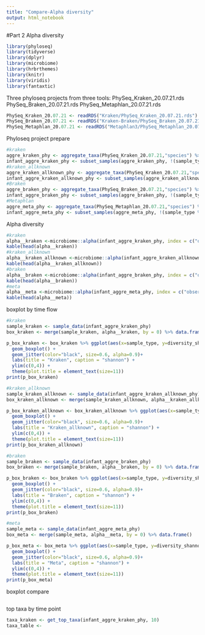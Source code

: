 ---
title: "Compare-Alpha diversity"
output: html_notebook
---
#Part 2 Alpha diversity

```{r message=FALSE, warning=FALSE, include=FALSE}
library(phyloseq)
library(tidyverse)
library(dplyr)
library(microbiome)
library(hrbrthemes)
library(knitr)
library(viridis)
library(fantaxtic)
```
Three phyloseq projects from three tools:
PhySeq_Kraken_20.07.21.rds
PhySeq_Braken_20.07.21.rds
PhySeq_Metaphlan_20.07.21.rds
```{r}
PhySeq_Kraken_20.07.21 <- readRDS("Kraken/PhySeq_Kraken_20.07.21.rds")
PhySeq_Braken_20.07.21 <- readRDS("Kraken-Braken/PhySeq_Braken_20.07.21.rds")
PhySeq_Metaphlan_20.07.21 <- readRDS("Metaphlan3/PhySeq_Metaphlan_20.07.21.rds")
```

Phyloseq project prepare
```{r}
#kraken
aggre_kraken_phy <- aggregate_taxa(PhySeq_Kraken_20.07.21,"species") %>% aggregate_rare(level = "species", detection = 0.1/100, prevalence = 1/100)
infant_aggre_kraken_phy <- subset_samples(aggre_kraken_phy, !(sample_type %in% c("F","M"))) %>% microbiome::transform(transform = "compositional")
#kraken_allknown
aggre_kraken_allknown_phy <- aggregate_taxa(PhySeq_Kraken_20.07.21,"species") %>% aggregate_rare(level = "species", detection = 0.1/100, prevalence = 1/100) %>% subset_taxa(!(species=="Unknown"))
infant_aggre_kraken_allknown_phy <- subset_samples(aggre_kraken_allknown_phy, !(sample_type %in% c("F","M"))) %>% microbiome::transform(transform = "compositional")
#Braken
aggre_braken_phy <- aggregate_taxa(PhySeq_Braken_20.07.21,"species") %>% aggregate_rare(level = "species", detection = 0.1/100, prevalence = 1/100)
infant_aggre_braken_phy <- subset_samples(aggre_braken_phy, !(sample_type %in% c("F","M"))) %>% microbiome::transform(transform = "compositional")
#Metaphlan
aggre_meta_phy <- aggregate_taxa(PhySeq_Metaphlan_20.07.21,"species") %>% aggregate_rare(level = "species", detection = 0.1/100, prevalence = 1/100)
infant_aggre_meta_phy <- subset_samples(aggre_meta_phy, !(sample_type %in% c("F","M"))) %>% microbiome::transform(transform = "compositional")
```

Alpha diversity
```{r}
#kraken
alpha__kraken <-microbiome::alpha(infant_aggre_kraken_phy, index = c("observed","shannon","chao1"))
kable(head(alpha__kraken))
#kraken_allknown
alpha__kraken_allknown <-microbiome::alpha(infant_aggre_kraken_allknown_phy, index = c("observed","shannon","chao1"))
kable(head(alpha__kraken_allknown))
#braken
alpha__braken <-microbiome::alpha(infant_aggre_braken_phy, index = c("observed","shannon","chao1"))
kable(head(alpha__braken))
#meta
alpha__meta <-microbiome::alpha(infant_aggre_meta_phy, index = c("observed","shannon","chao1"))
kable(head(alpha__meta))
```

boxplot by time flow
```{r}
#kraken
sample_kraken <- sample_data(infant_aggre_kraken_phy)
box_kraken <- merge(sample_kraken, alpha__kraken, by = 0) %>% data.frame()

p_box_kraken <- box_kraken %>% ggplot(aes(x=sample_type, y=diversity_shannon)) +
  geom_boxplot() +
  geom_jitter(color="black", size=0.6, alpha=0.9)+
  labs(title = "Kraken", caption = "shannon") +
  ylim(c(0,4)) +
  theme(plot.title = element_text(size=11))
print(p_box_kraken)

#kraken_allknown
sample_kraken_allknown <- sample_data(infant_aggre_kraken_allknown_phy)
box_kraken_allknown <- merge(sample_kraken_allknown, alpha__kraken_allknown, by = 0) %>% data.frame()

p_box_kraken_allknown <- box_kraken_allknown %>% ggplot(aes(x=sample_type, y=diversity_shannon)) +
  geom_boxplot() +
  geom_jitter(color="black", size=0.6, alpha=0.9)+
  labs(title = "Kraken_allknown", caption = "shannon") +
  ylim(c(0,4)) +
  theme(plot.title = element_text(size=11))
print(p_box_kraken_allknown)

#braken
sample_braken <- sample_data(infant_aggre_braken_phy)
box_braken <- merge(sample_braken, alpha__braken, by = 0) %>% data.frame()

p_box_braken <- box_braken %>% ggplot(aes(x=sample_type, y=diversity_shannon)) +
  geom_boxplot() +
  geom_jitter(color="black", size=0.6, alpha=0.9)+
  labs(title = "Braken", caption = "shannon") +
  ylim(c(0,4)) +
  theme(plot.title = element_text(size=11))
print(p_box_braken)

#meta
sample_meta <- sample_data(infant_aggre_meta_phy)
box_meta <- merge(sample_meta, alpha__meta, by = 0) %>% data.frame()

p_box_meta <- box_meta %>% ggplot(aes(x=sample_type, y=diversity_shannon)) +
  geom_boxplot() +
  geom_jitter(color="black", size=0.6, alpha=0.9)+
  labs(title = "Meta", caption = "shannon") +
  ylim(c(0,4)) +
  theme(plot.title = element_text(size=11))
print(p_box_meta)
```

boxplot compare
```{r}

```



top taxa by time point
```{r}
taxa_kraken <- get_top_taxa(infant_aggre_kraken_phy, 10)
taxa_table <- 
```


